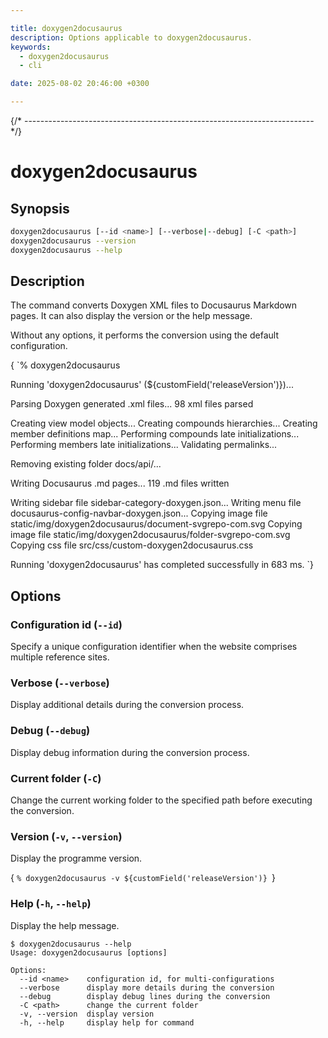 ```yaml
---

title: doxygen2docusaurus
description: Options applicable to doxygen2docusaurus.
keywords:
  - doxygen2docusaurus
  - cli

date: 2025-08-02 20:46:00 +0300

---
```




{/* ------------------------------------------------------------------------ */}

# doxygen2docusaurus

## Synopsis

```sh
doxygen2docusaurus [--id <name>] [--verbose|--debug] [-C <path>]
doxygen2docusaurus --version
doxygen2docusaurus --help
```

## Description

The command converts Doxygen XML files to Docusaurus Markdown pages. It can also display the version or the help message.

Without any options, it performs the conversion using the default configuration.

<CodeBlock language="console"> {
`% doxygen2docusaurus

Running 'doxygen2docusaurus' (${customField('releaseVersion')})...

Parsing Doxygen generated .xml files...
98 xml files parsed

Creating view model objects...
Creating compounds hierarchies...
Creating member definitions map...
Performing compounds late initializations...
Performing members late initializations...
Validating permalinks...

Removing existing folder docs/api/...

Writing Docusaurus .md pages...
119 .md files written

Writing sidebar file sidebar-category-doxygen.json...
Writing menu file docusaurus-config-navbar-doxygen.json...
Copying image file static/img/doxygen2docusaurus/document-svgrepo-com.svg
Copying image file static/img/doxygen2docusaurus/folder-svgrepo-com.svg
Copying css file src/css/custom-doxygen2docusaurus.css

Running 'doxygen2docusaurus' has completed successfully in 683 ms.
`} </CodeBlock>

## Options

### Configuration id (`--id`)

Specify a unique configuration identifier when the website comprises multiple reference sites.

### Verbose (`--verbose`)

Display additional details during the conversion process.

### Debug (`--debug`)

Display debug information during the conversion process.

### Current folder (`-C`)

Change the current working folder to the specified path before executing the conversion.

### Version (`-v`, `--version`)

Display the programme version.

<CodeBlock language="console"> {
`% doxygen2docusaurus -v
${customField('releaseVersion')}
`} </CodeBlock>

### Help (`-h`, `--help`)

Display the help message.

```console
$ doxygen2docusaurus --help
Usage: doxygen2docusaurus [options]

Options:
  --id <name>    configuration id, for multi-configurations
  --verbose      display more details during the conversion
  --debug        display debug lines during the conversion
  -C <path>      change the current folder
  -v, --version  display version
  -h, --help     display help for command
```


